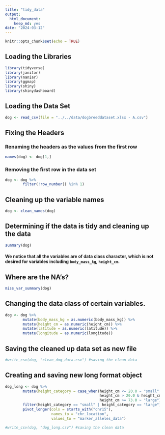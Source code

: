 ```yaml
---
title: "tidy_data"
output: 
  html_document: 
    keep_md: yes
date: "2024-03-12"
---
```


```r
knitr::opts_chunk$set(echo = TRUE)
```

## Loading the Libraries

```r
library(tidyverse)
library(janitor)
library(naniar)
library(ggmap)
library(shiny)
library(shinydashboard)
```

## Loading the Data Set  

```r
dog <- read_csv(file = "../../data/dogbreeddataset.xlsx - A.csv")
```

## Fixing the Headers

### Renaming the headers as the values from the first row  

```r
names(dog) <- dog[1,]
```

### Removing the first row in the data set  

```r
dog <- dog %>% 
        filter(!row_number() %in% 1) 
```

## Cleaning up the variable names   

```r
dog <- clean_names(dog)
```

## Determining if the data is tidy and cleaning up the data  

```r
summary(dog)
```

#### We notice that all the variables are of data class character, which is not desired for variables including `body_mass_kg`, `height_cm`.   

## Where are the NA's?   

```r
miss_var_summary(dog)
```

## Changing the data class of certain variables.   

```r
dog <- dog %>% 
        mutate(body_mass_kg = as.numeric(body_mass_kg)) %>% 
        mutate(height_cm = as.numeric(height_cm)) %>% 
        mutate(latitude = as.numeric(latitude)) %>% 
        mutate(longitude = as.numeric(longitude))
```

## Saving the cleaned up data set as new file     

```r
#write_csv(dog, "clean_dog_data.csv") #saving the clean data
```

## Creating and saving new long format object   

```r
dog_long <- dog %>%
        mutate(height_category = case_when(height_cm <= 20.0 ~ "small",
                                           height_cm > 20.0 & height_cm < 73.0 ~ "medium",
                                           height_cm >= 73.0 ~ "large")) %>% 
        filter(height_category == "small" | height_category == "large") %>% 
        pivot_longer(cols = starts_with("chr15"),
                     names_to = "chr_location",
                     values_to = "marker_alleles_data")
```

```r
#write_csv(dog, "dog_long.csv") #saving the clean data
```

